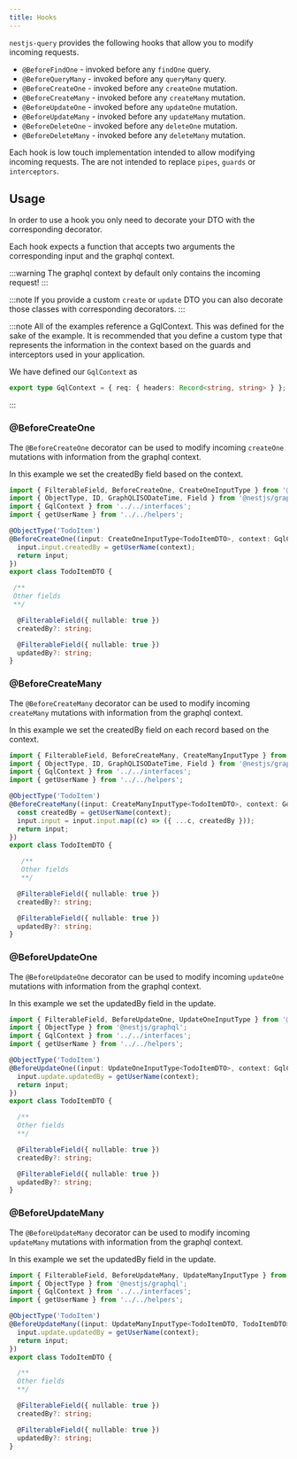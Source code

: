 ```yaml
---
title: Hooks
---
```


`nestjs-query` provides the following hooks that allow you to modify incoming requests.

* `@BeforeFindOne` - invoked before any `findOne` query.
* `@BeforeQueryMany` - invoked before any `queryMany` query.
* `@BeforeCreateOne` - invoked before any `createOne` mutation.
* `@BeforeCreateMany` - invoked before any `createMany` mutation.
* `@BeforeUpdateOne` - invoked before any `updateOne` mutation.
* `@BeforeUpdateMany` - invoked before any `updateMany` mutation.
* `@BeforeDeleteOne` - invoked before any `deleteOne` mutation.
* `@BeforeDeleteMany` - invoked before any `deleteMany` mutation.

Each hook is low touch implementation intended to allow modifying incoming requests. The are not
intended to replace `pipes`, `guards` or `interceptors`.

## Usage

In order to use a hook you only need to decorate your DTO with the corresponding decorator.

Each hook expects a function that accepts two arguments the corresponding input and the graphql context.

:::warning
The graphql context by default only contains the incoming request!
:::

:::note
If you provide a custom `create` or `update` DTO you can also decorate those classes with corresponding decorators.
:::

:::note
All of the examples reference a GqlContext. This was defined for the sake of the example. It is recommended that you
define a custom type that represents the information in the context based on the guards and interceptors used in your
application.

We have defined our `GqlContext` as

```ts
export type GqlContext = { req: { headers: Record<string, string> } };
```
:::

### @BeforeCreateOne

The `@BeforeCreateOne` decorator can be used to modify incoming `createOne` mutations with information from the graphql
context.

In this example we set the createdBy field based on the context.

```ts {7-10}
import { FilterableField, BeforeCreateOne, CreateOneInputType } from '@moogs/query-graphql';
import { ObjectType, ID, GraphQLISODateTime, Field } from '@nestjs/graphql';
import { GqlContext } from '../../interfaces';
import { getUserName } from '../../helpers';

@ObjectType('TodoItem')
@BeforeCreateOne((input: CreateOneInputType<TodoItemDTO>, context: GqlContext) => {
  input.input.createdBy = getUserName(context);
  return input;
})
export class TodoItemDTO {

 /**
 Other fields
 **/

  @FilterableField({ nullable: true })
  createdBy?: string;

  @FilterableField({ nullable: true })
  updatedBy?: string;
}

```

### @BeforeCreateMany

The `@BeforeCreateMany` decorator can be used to modify incoming `createMany` mutations with information from the
graphql context.

In this example we set the createdBy field on each record based on the context.

```ts {7-11}
import { FilterableField, BeforeCreateMany, CreateManyInputType } from '@moogs/query-graphql';
import { ObjectType, ID, GraphQLISODateTime, Field } from '@nestjs/graphql';
import { GqlContext } from '../../interfaces';
import { getUserName } from '../../helpers';

@ObjectType('TodoItem')
@BeforeCreateMany((input: CreateManyInputType<TodoItemDTO>, context: GqlContext) => {
  const createdBy = getUserName(context);
  input.input = input.input.map((c) => ({ ...c, createdBy }));
  return input;
})
export class TodoItemDTO {

   /**
   Other fields
   **/

  @FilterableField({ nullable: true })
  createdBy?: string;

  @FilterableField({ nullable: true })
  updatedBy?: string;
}

```

### @BeforeUpdateOne

The `@BeforeUpdateOne` decorator can be used to modify incoming `updateOne` mutations with information from the graphql
context.

In this example we set the updatedBy field in the update.

```ts {7-10}
import { FilterableField, BeforeUpdateOne, UpdateOneInputType } from '@moogs/query-graphql';
import { ObjectType } from '@nestjs/graphql';
import { GqlContext } from '../../interfaces';
import { getUserName } from '../../helpers';

@ObjectType('TodoItem')
@BeforeUpdateOne((input: UpdateOneInputType<TodoItemDTO>, context: GqlContext) => {
  input.update.updatedBy = getUserName(context);
  return input;
})
export class TodoItemDTO {

  /**
  Other fields
  **/

  @FilterableField({ nullable: true })
  createdBy?: string;

  @FilterableField({ nullable: true })
  updatedBy?: string;
}

```

### @BeforeUpdateMany

The `@BeforeUpdateMany` decorator can be used to modify incoming `updateMany` mutations with information from the
graphql context.

In this example we set the updatedBy field in the update.

```ts {7-10}
import { FilterableField, BeforeUpdateMany, UpdateManyInputType } from '@moogs/query-graphql';
import { ObjectType } from '@nestjs/graphql';
import { GqlContext } from '../../interfaces';
import { getUserName } from '../../helpers';

@ObjectType('TodoItem')
@BeforeUpdateMany((input: UpdateManyInputType<TodoItemDTO, TodoItemDTO>, context: GqlContext) => {
  input.update.updatedBy = getUserName(context);
  return input;
})
export class TodoItemDTO {

  /**
  Other fields
  **/

  @FilterableField({ nullable: true })
  createdBy?: string;

  @FilterableField({ nullable: true })
  updatedBy?: string;
}

```


